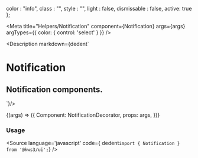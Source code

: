 
  color : "info",
  class : "",
  style : "",
  light : false,
  dismissable : false,
  active: true
};


<Version />

<Meta
  title="Helpers/Notification"
  component={Notification}
  args={args}
   argTypes={{
    color: {
      control: 'select'
    }
  }}
/>

<Description markdown={dedent`
# Notification
## Notification components.
`}/>

<Canvas>
  <Story
  name="Notification"
  args={args}
  >
  {(args) => ({
    Component: NotificationDecorator,
    props: args,
  })}
  </Story>
</Canvas>

<ArgsTable story="Notification" />

### Usage
<Source
  language='javascript'
  code={ dedent`import { Notification } from '@kws3/ui';`}
/>